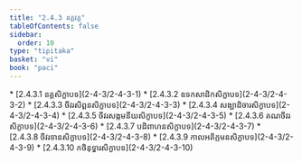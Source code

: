 ```yaml
---
title: "2.4.3 នគ្គវគ្គ"
tableOfContents: false
sidebar:
  order: 10
type: "tipitaka"
basket: "vi"
book: "paci"
---
```



<DynamicBreadcrumb />



<TableOfContents book="paci" section="2.4.3">
* [2.4.3.1 នគ្គសិក្ខាបទ](2-4-3/2-4-3-1)
* [2.4.3.2 ឧទកសាដិកសិក្ខាបទ](2-4-3/2-4-3-2)
* [2.4.3.3 ចីវរសិព្ពនសិក្ខាបទ](2-4-3/2-4-3-3)
* [2.4.3.4 សង្ឃាដិចារសិក្ខាបទ](2-4-3/2-4-3-4)
* [2.4.3.5 ចីវរសង្កមនីយសិក្ខាបទ](2-4-3/2-4-3-5)
* [2.4.3.6 គណចីវរសិក្ខាបទ](2-4-3/2-4-3-6)
* [2.4.3.7 បដិពាហនសិក្ខាបទ](2-4-3/2-4-3-7)
* [2.4.3.8 ចីវរទានសិក្ខាបទ](2-4-3/2-4-3-8)
* [2.4.3.9 កាលអតិក្កមនសិក្ខាបទ](2-4-3/2-4-3-9)
* [2.4.3.10 កថិនុទ្ធារសិក្ខាបទ](2-4-3/2-4-3-10)
</TableOfContents>